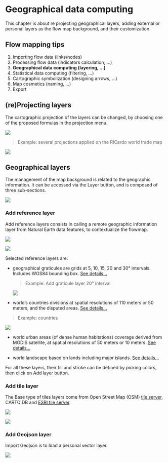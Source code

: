 # Geographical data computing

This chapter is about re projecting geographical layers, adding external or personal layers as the flow map background, and their customization.

::: callout-tip
## Flow mapping tips

1.  Importing flow data (links/nodes)
2.  Processing flow data (indicators calculation, ...)
3.  **Geographical data computing (layering, ...)**
4.  Statistical data computing (filtering, ...)
5.  Cartographic symbolization (designing arrows, ...)
6.  Map cosmetics (naming, ...)
7.  Export
:::

## (re)Projecting layers

The cartographic projection of the layers can be changed, by choosing one of the proposed formulas in the projection menu.

![](images/Geo_projection.png){fig-align="left"}

> Example: several projections applied on the RICardo world trade map

![](images/RIcardo_reprojection.png)

## Geographical layers

The management of the map background is related to the geographic information. It can be accessed via the Layer button, and is composed of three sub-sections.

![](images/Geo_layers.PNG){fig-align="left"}

### Add reference layer

Add reference layers consists in calling a remote geographic information layer from Natural Earth data features, to contextualize the flowmap.

![](images/Add_reference_layer.PNG){fig-align="left"}

![](images/Geo_Add_reference_layer.png){fig-align="left"}

Selected reference layers are:

-   geographical graticules are grids at 5, 10, 15, 20 and 30° intervals. Includes WGS84 bounding box. [See details...](https://www.naturalearthdata.com/downloads/50m-physical-vectors/50m-graticules/)

    > Example: Add graticule layer 20° interval

    ![](images/Add_reference_Layer_Graticule.png){fig-align="left"}

-   world's countries divisions at spatial resolutions of 110 meters or 50 meters, and the disputed areas. [See details...](https://www.naturalearthdata.com/downloads/10m-cultural-vectors/10m-admin-0-countries/)

> Example: countries

![](images/Add_reference_Layer_Country.png){fig-align="left"}

-   world urban areas (of dense human habitations) coverage derived from MODIS satellite, at spatial resolutions of 50 meters or 10 meters. [See details...](https://www.naturalearthdata.com/downloads/50m-cultural-vectors/50m-urban-areas/)

-   world landscape based on lands including major islands. [See details...](https://www.naturalearthdata.com/downloads/10m-physical-vectors/10m-land/)

For all these layers, their fill and stroke can be defined by picking colors, then click on Add layer button.

### Add tile layer

The Base type of tiles layers come from Open Street Map (OSM) [tile server](https://wiki.openstreetmap.org/wiki/Tile_servers), CARTO DB and [ESRI tile server](https://enterprise.arcgis.com/fr/server/latest/publish-services/linux/vector-tile-services.htm).

![](images/Add_tyle_layer.PNG){fig-align="left"}

![](images/Geo_Add_tile_layer.png)

### Add Geojson layer

Import Geojson is to load a personal vector layer.

![](images/Geo_Add_geojson.png){fig-align="left"}
